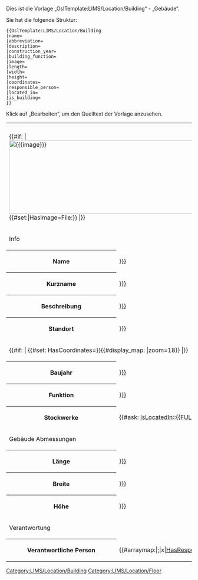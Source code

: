 <noinclude>
Dies ist die Vorlage „OslTemplate:LIMS/Location/Building“ - „Gebäude“.

Sie hat die folgende Struktur:
<pre>
{{OslTemplate:LIMS/Location/Building
|name=
|abbreviation=
|description=
|construction_year=
|building_function=
|image=
|length=
|width=
|height=
|coordinates=
|responsible_person=
|located_in=
|is_building=
}}
</pre>
Klick auf „Bearbeiten“, um den Quelltext der Vorlage anzusehen.
</noinclude>
<includeonly><!--
-->[[Category:LIMS/Location/Building]]<!--
-->{{DISPLAYTITLE: {{{name|}}}}}<!-- {{DISPLAYTITLE: {{SUBPAGENAME}}}}
--><table class="info_box">
<tr>
<th class="heading" colspan="2">{{SUBPAGENAME}}</th>
</tr>
<tr>
<td class="picture" colspan="2">{{#if: {{{image|}}} | [[File:{{{image}}}|800x200px]] {{#set:|HasImage=File:{{{image}}}}} |}}</td>
</tr>
<tr>
<td class="subheading" colspan="2">Info</td>
</tr>
<tr>
<th>Name</th>
<td>[[HasName::{{{name|}}}]]</td>
</tr>
<tr>
<th>Kurzname</th>
<td>[[HasAbbreviation::{{{abbreviation|}}}]]</td>
</tr>
<tr>
<th>Beschreibung</th>
<td>[[HasDescription::{{{description|}}}]]</td>
</tr>
<tr>
<th>Standort</th>
<td>[[IsLocatedIn::{{{located_in|}}}]]</td>
</tr>
<tr>
<td class="picture" colspan="2">{{#if: {{{coordinates|}}} | {{#set: HasCoordinates={{{coordinates|}}}}}{{#display_map:{{{coordinates|}}} |zoom=18}} |}}</td>
</tr>
<tr>
<th>Baujahr</th>
<td>[[HasConstructionYear::{{{construction_year|}}}]]</td>
</tr>
<tr>
<th>Funktion</th>
<td>[[HasBuildingFunction::{{{building_function|}}}]]</td>
</tr>
<tr>
<th>Stockwerke</th>
<td>{{#ask: [[Category:LIMS/Location/Floor]][[IsLocatedIn::{{FULLPAGENAME}}]]}}</td>
</tr>
<tr>
<td class="subheading" colspan="2">Gebäude Abmessungen</td>
</tr>
<tr>
<th>Länge</th>
<td>[[HasLength::{{{length|}}}]]</td>
</tr>
<tr>
<th>Breite</th>
<td>[[HasWidth::{{{width|}}}]]</td>
</tr>
<tr>
<th>Höhe</th>
<td>[[HasHeight::{{{height|}}}]]</td>
</tr>
<tr>
<td class="subheading" colspan="2">Verantwortung</td>
</tr>
<tr>
<th>Verantwortliche Person</th>
<td>{{#arraymap:{{{responsible_person|}}}|;|x|[[HasResponsiblePerson::x]]}}</td>
</tr>
</table>
</includeonly>